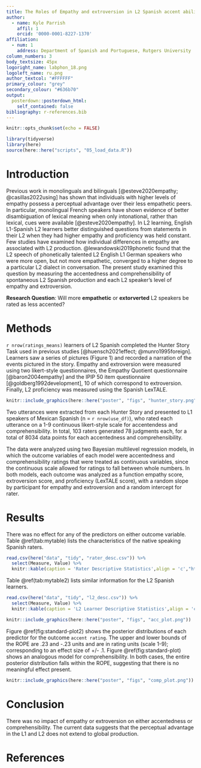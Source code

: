 ```yaml
---
title: The Roles of Empathy and extroversion in L2 Spanish accent ability
author:
  - name: Kyle Parrish
    affil: 1
    orcid: '0000-0001-8227-1370'
affiliation:
  - num: 1
    address: Department of Spanish and Portuguese, Rutgers University
column_numbers: 3
body_textsize: 45px
logoright_name: labphon_18.png
logoleft_name: ru.png
author_textcol: "#FFFFFF"
primary_colour: "grey"
secondary_colour: "#636b70"
output: 
  posterdown::posterdown_html:
    self_contained: false
bibliography: r-references.bib
---
```


```r
knitr::opts_chunk$set(echo = FALSE)
```

```r
library(tidyverse)
library(here)
source(here::here("scripts", "05_load_data.R"))
```

# Introduction

Previous work in monolinguals and bilinguals [@esteve2020empathy; @casillas2022using] has shown that individuals with higher levels of empathy possess a perceptual advantage over their less empathetic peers. 
In particular, monolingual French speakers have shown evidence of better disambiguation of lexical meaning when only intonational, rather than lexical, cues were available [@esteve2020empathy].
In L2 learning, English L1-Spanish L2 learners better distinguished questions from statements in their L2 when they had higher empathy and proficiency was held constant. 
Few studies have examined how individual differences in empathy are associated with L2 production.
@lewandowski2019phonetic found that the L2 speech of phonetically talented L2 English L1 German speakers who were more open, but not more empathetic, converged to a higher degree to a particular L2 dialect in conversation. 
The present study examined this question by measuring the accentedness and comprehensibility of spontaneous L2 Spanish production and each L2 speaker's level of empathy and extroversion. 

**Research Question**: Will more  **empathetic** or **extorverted** L2 speakers be rated as less accented?

# Methods

`r nrow(ratings_means)` learners of L2 Spanish completed the Hunter Story Task used in previous studies [@huensch2021effect; @munro1995foreign].
Learners saw a series of pictures (Figure 1) and recorded a narration of the events pictured in the story. 
Empathy and extroversion were measured using two likert-style questionnaires, the Empathy Quotient questionnaire [@baron2004empathy]  and the IPIP 50 item questionnaire [@goldberg1992development], 10 of which correspond to extroversion. 
Finally, L2 proficiency was measured using the Spanish LexTALE.

```r
knitr::include_graphics(here::here("poster", "figs", "hunter_story.png"))
```

Two utterances were extracted from each Hunter Story and presented to L1 speakers of Mexican Spanish (n = `r nrow(use_df)`), who rated each utterance on a 1-9 continuous likert-style scale for accentendess and comprehensibility. 
In total, 103 raters generated 78 judgments each, for a total of 8034 data points for each accentedness and comprehensibility.  
 
The data were analyzed using two Bayesian multilevel regression models, in which the outcome variables of each model were accentedness and comprehensibility ratings that were treated as continuous variables, since the continuous scale allowed for ratings to fall between whole numbers.
In both models, each outcome was analyzed as a function empathy score, extroversion score, and proficiency (LexTALE score), with a random slope by participant for empathy and extroversion and a random intercept for rater.

# Results

There was no effect for any of the predictors on either outcome variable. Table \@ref(tab:mytable) lists the characteristics of the native speaking Spanish raters.

```r
read.csv(here("data", "tidy", "rater_desc.csv")) %>% 
  select(Measure, Value) %>% 
  knitr::kable(caption = 'Rater Descriptive Statistics',align = 'c',"html")
```

Table \@ref(tab:mytable2) lists similar information for the L2 Spanish learners.

```r
read.csv(here("data", "tidy", "l2_desc.csv")) %>% 
  select(Measure, Value) %>% 
  knitr::kable(caption = 'L2 Learner Descriptive Statistics',align = 'c',"html")
```

```r
knitr::include_graphics(here::here("poster", "figs", "acc_plot.png"))
```

Figure \@ref(fig:standard-plot2) shows the posterior distributions of each predictor for the outcome `accent rating`.
The upper and lower bounds of the ROPE are .23 and -.23 units and are in rating units (scale 1-9); corresponding to an effect size of +/- .1.
Figure \@ref(fig:standard-plot) shows an analogous model for comprehensibility.
In both cases, the entire posterior distribution falls within the ROPE, suggesting that there is no meaningful effect present.

```r
knitr::include_graphics(here::here("poster", "figs", "comp_plot.png"))
```
# Conclusion

There was no impact of empathy or extroversion on either accentedness or comprehensibility. 
The current data suggests that the perceptual advantage in the L1 and L2 does not extend to global production. 

# References
